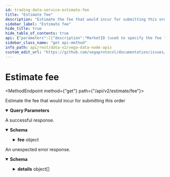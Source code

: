 ```yaml
---
id: trading-data-service-estimate-fee
title: "Estimate fee"
description: "Estimate the fee that would incur for submitting this order"
sidebar_label: "Estimate fee"
hide_title: true
hide_table_of_contents: true
api: {"parameters":[{"description":"MarketID (used to specify the fee factors).","in":"query","name":"marketId","required":false,"schema":{"type":"string"}},{"description":"Price (the price at which the order could trade).","in":"query","name":"price","required":false,"schema":{"type":"string"}},{"description":"Size (the size at which the order could eventually trade).","in":"query","name":"size","required":false,"schema":{"format":"uint64","type":"string"}}],"responses":{"200":{"content":{"application/json":{"schema":{"properties":{"fee":{"title":"Summary of the estimated fees for this order if it were to trade now","properties":{"infrastructureFee":{"description":"Fee amount paid for maintaining the Vega infrastructure\nThis field is an unsigned integer passed as a string and needs to be scaled using the asset's decimal places.","type":"string"},"liquidityFee":{"description":"Fee amount paid to market makers\nThis field is an unsigned integer passed as a string and needs to be scaled using the asset's decimal places.","type":"string"},"makerFee":{"description":"Fee amount paid to the non-aggressive party of the trade\nThis field is an unsigned integer passed as a string and needs to be scaled using the asset's decimal places.","type":"string"}},"type":"object"}},"title":"Response that is received from EstimateFeeRequest, contains the estimated fees for a given order","type":"object"}}},"description":"A successful response."},"default":{"content":{"application/json":{"schema":{"properties":{"code":{"format":"int32","type":"integer"},"details":{"items":{"additionalProperties":{},"properties":{"@type":{"type":"string"}},"type":"object","title":"protobufAny"},"type":"array"},"message":{"type":"string"}},"type":"object","title":"googlerpcStatus"}}},"description":"An unexpected error response."}},"tags":["TradingDataService"],"description":"Estimate the fee that would incur for submitting this order","operationId":"TradingDataService_EstimateFee","method":"get","path":"/api/v2/estimate/fee","servers":[{"url":"https://api.n06.testnet.vega.xyz","description":"n06 (data node)"},{"url":"https://api.n07.testnet.vega.xyz","description":"n07 (data node)"},{"url":"https://api.n08.testnet.vega.xyz","description":"n08 (data node)"},{"url":"https://api.n09.testnet.vega.xyz","description":"n09 (data node)"},{"url":"https://api.n10.testnet.vega.xyz","description":"n10 (data node)"},{"url":"https://api.n11.testnet.vega.xyz","description":"n11 (data node)"}],"info":{"title":"Vega data node APIs","version":"v0.70.0"},"postman":{"name":"Estimate fee","description":{"content":"Estimate the fee that would incur for submitting this order","type":"text/plain"},"url":{"path":["api","v2","estimate","fee"],"host":["{{baseUrl}}"],"query":[{"disabled":false,"description":{"content":"MarketID (used to specify the fee factors).","type":"text/plain"},"key":"marketId","value":""},{"disabled":false,"description":{"content":"Price (the price at which the order could trade).","type":"text/plain"},"key":"price","value":""},{"disabled":false,"description":{"content":"Size (the size at which the order could eventually trade).","type":"text/plain"},"key":"size","value":""}],"variable":[]},"header":[{"key":"Accept","value":"application/json"}],"method":"GET"}}
sidebar_class_name: "get api-method"
info_path: api/rest/data-v2/vega-data-node-apis
custom_edit_url: "https://github.com/vegaprotocol/documentation/issues/new?labels=documentation&title=[Documentation] Requesting changes to 'Estimate fee' (trading-data-service-estimate-fee)"
---
```



<h1 className={"openapi__heading"}>Estimate fee</h1>

<MethodEndpoint method={"get"} path={"/api/v2/estimate/fee"}></MethodEndpoint>



Estimate the fee that would incur for submitting this order

<details style={{"marginBottom":"1rem"}} className={"openapi-markdown__details"} data-collapsed={false} open={true}><summary style={{}}><strong>Query Parameters</strong></summary><div><ul><ParamsItem className={"paramsItem"} param={{"description":"MarketID (used to specify the fee factors).","in":"query","name":"marketId","required":false,"schema":{"type":"string"}}}></ParamsItem><ParamsItem className={"paramsItem"} param={{"description":"Price (the price at which the order could trade).","in":"query","name":"price","required":false,"schema":{"type":"string"}}}></ParamsItem><ParamsItem className={"paramsItem"} param={{"description":"Size (the size at which the order could eventually trade).","in":"query","name":"size","required":false,"schema":{"format":"uint64","type":"string"}}}></ParamsItem></ul></div></details><div><div><ApiTabs><TabItem label={"200"} value={"200"}><div>

A successful response.

</div><div><MimeTabs className={"openapi-tabs__mime"} schemaType={"response"}><TabItem label={"application/json"} value={"application/json"}><SchemaTabs className={"openapi-tabs__schema"}><TabItem label={"Schema"} value={"Schema"}><details style={{}} className={"openapi-markdown__details"} data-collapsed={false} open={true}><summary style={{"textAlign":"left"}}><strong>Schema</strong></summary><div style={{"textAlign":"left","marginLeft":"1rem"}}></div><ul style={{"marginLeft":"1rem"}}><SchemaItem collapsible={true} className={"schemaItem"}><details style={{}} className={"openapi-markdown__details"}><summary style={{}}><strong>fee</strong><span style={{"opacity":"0.6"}}> object</span></summary><div style={{"marginLeft":"1rem"}}><SchemaItem collapsible={false} name={"infrastructureFee"} required={false} schemaName={"string"} qualifierMessage={undefined} schema={{"description":"Fee amount paid for maintaining the Vega infrastructure\nThis field is an unsigned integer passed as a string and needs to be scaled using the asset's decimal places.","type":"string"}}></SchemaItem><SchemaItem collapsible={false} name={"liquidityFee"} required={false} schemaName={"string"} qualifierMessage={undefined} schema={{"description":"Fee amount paid to market makers\nThis field is an unsigned integer passed as a string and needs to be scaled using the asset's decimal places.","type":"string"}}></SchemaItem><SchemaItem collapsible={false} name={"makerFee"} required={false} schemaName={"string"} qualifierMessage={undefined} schema={{"description":"Fee amount paid to the non-aggressive party of the trade\nThis field is an unsigned integer passed as a string and needs to be scaled using the asset's decimal places.","type":"string"}}></SchemaItem></div></details></SchemaItem></ul></details></TabItem><TabItem label={"Example (from schema)"} value={"Example (from schema)"}><ResponseSamples responseExample={"{\n  \"fee\": {\n    \"infrastructureFee\": \"string\",\n    \"liquidityFee\": \"string\",\n    \"makerFee\": \"string\"\n  }\n}"} language={"json"}></ResponseSamples></TabItem></SchemaTabs></TabItem></MimeTabs></div></TabItem><TabItem label={"default"} value={"default"}><div>

An unexpected error response.

</div><div><MimeTabs className={"openapi-tabs__mime"} schemaType={"response"}><TabItem label={"application/json"} value={"application/json"}><SchemaTabs className={"openapi-tabs__schema"}><TabItem label={"Schema"} value={"Schema"}><details style={{}} className={"openapi-markdown__details"} data-collapsed={false} open={true}><summary style={{"textAlign":"left"}}><strong>Schema</strong></summary><div style={{"textAlign":"left","marginLeft":"1rem"}}></div><ul style={{"marginLeft":"1rem"}}><SchemaItem collapsible={false} name={"code"} required={false} schemaName={"int32"} qualifierMessage={undefined} schema={{"format":"int32","type":"integer"}}></SchemaItem><SchemaItem collapsible={true} className={"schemaItem"}><details style={{}} className={"openapi-markdown__details"}><summary style={{}}><strong>details</strong><span style={{"opacity":"0.6"}}> object[]</span></summary><div style={{"marginLeft":"1rem"}}><li><div style={{"fontSize":"var(--ifm-code-font-size)","opacity":"0.6","marginLeft":"-.5rem","paddingBottom":".5rem"}}>Array [</div></li><SchemaItem collapsible={false} name={"@type"} required={false} schemaName={"string"} qualifierMessage={undefined} schema={{"type":"string"}}></SchemaItem><li><div style={{"fontSize":"var(--ifm-code-font-size)","opacity":"0.6","marginLeft":"-.5rem"}}>]</div></li></div></details></SchemaItem><SchemaItem collapsible={false} name={"message"} required={false} schemaName={"string"} qualifierMessage={undefined} schema={{"type":"string"}}></SchemaItem></ul></details></TabItem><TabItem label={"Example (from schema)"} value={"Example (from schema)"}><ResponseSamples responseExample={"{\n  \"code\": 0,\n  \"details\": [\n    {\n      \"@type\": \"string\"\n    }\n  ],\n  \"message\": \"string\"\n}"} language={"json"}></ResponseSamples></TabItem></SchemaTabs></TabItem></MimeTabs></div></TabItem></ApiTabs></div></div>

